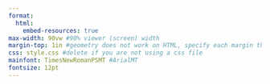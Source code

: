 ```yaml
---
format: 
  html: 
    embed-resources: true
max-width: 90vw #90% viewer (screen) width
margin-top: 1in #geometry does not work on HTML, specify each margin this way in vw, px, or in
css: style.css #delete if you are not using a css file
mainfont: TimesNewRomanPSMT #ArialMT
fontsize: 12pt
---   
```


<!-- https://quarto.org/docs/reference/formats/html.html 
Note that many of these options will affect multiple outputs-->